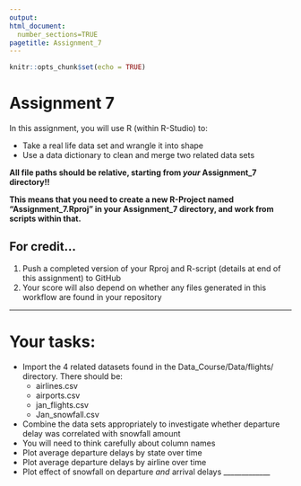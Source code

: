 ```yaml
---
output: 
html_document:
  number_sections=TRUE
pagetitle: Assignment_7
---
```




```r
knitr::opts_chunk$set(echo = TRUE)
```

# **Assignment 7**

In this assignment, you will use R (within R-Studio) to:

+ Take a real life data set and wrangle it into shape
+ Use a data dictionary to clean and merge two related data sets

**All file paths should be relative, starting from *your* Assignment_7 directory!!**

**This means that you need to create a new R-Project named "Assignment_7.Rproj" in your Assignment_7 directory, and work from scripts within that.**


## **For credit...**

1.  Push a completed version of your Rproj and R-script (details at end of this assignment) to GitHub
2.  Your score will also depend on whether any files generated in this workflow are found in your repository


____________

# Your tasks:

  + Import the 4 related datasets found in the Data_Course/Data/flights/ directory. There should be: 
    - airlines.csv
    - airports.csv
    - jan_flights.csv
    - Jan_snowfall.csv
  + Combine the data sets appropriately to investigate whether departure delay was correlated with snowfall amount
  + You will need to think carefully about column names
  + Plot average departure delays by state over time
  + Plot average departure delays by airline over time
  + Plot effect of snowfall on departure *and* arrival delays
_____________


